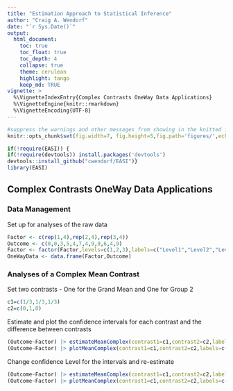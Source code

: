```yaml
---
title: "Estimation Approach to Statistical Inference"
author: "Craig A. Wendorf"
date: "`r Sys.Date()`"
output:
  html_document:
    toc: true
    toc_float: true
    toc_depth: 4
    collapse: true
    theme: cerulean
    highlight: tango
    keep_md: TRUE
vignette: >
  %\VignetteIndexEntry{Complex Contrasts OneWay Data Applications}
  %\VignetteEngine{knitr::rmarkdown}
  %\VignetteEncoding{UTF-8}
---
```


```r
#suppress the warnings and other messages from showing in the knitted file.
knitr::opts_chunk$set(fig.width=7, fig.height=5,fig.path='figures/',echo=TRUE,warning=FALSE,message=FALSE)
```

```r
if(!require(EASI)) {
if(!require(devtools)) install.packages('devtools')
devtools::install_github("cwendorf/EASI")}
library(EASI)
```

## Complex Contrasts OneWay Data Applications

### Data Management

Set up for analyses of the raw data
```r
Factor <- c(rep(1,4),rep(2,4),rep(3,4))
Outcome <- c(0,0,3,5,4,7,4,9,9,6,4,9)
Factor <- factor(Factor,levels=c(1,2,3),labels=c("Level1","Level2","Level3"))
OneWayData <- data.frame(Factor,Outcome)
```

### Analyses of a Complex Mean Contrast

Set two contrasts - One for the Grand Mean and One for Group 2
```r
c1=c(1/3,1/3,1/3)
c2=c(0,1,0)
```

Estimate and plot the confidence intervals for each contrast and the difference between contrasts
```r
(Outcome~Factor) |> estimateMeanComplex(contrast1=c1,contrast2=c2,labels=c("GrandMean","Level2"))
(Outcome~Factor) |> plotMeanComplex(contrast1=c1,contrast2=c2,labels=c("GrandMean","Level2"))
```

Change confidence Level for the intervals and re-estimate
```r
(Outcome~Factor) |> estimateMeanComplex(contrast1=c1,contrast2=c2,labels=c("GrandMean","Level2"),conf.level=.99)
(Outcome~Factor) |> plotMeanComplex(contrast1=c1,contrast2=c2,labels=c("GrandMean","Level2"),conf.level=.99,rope=c(-2,2))
```
